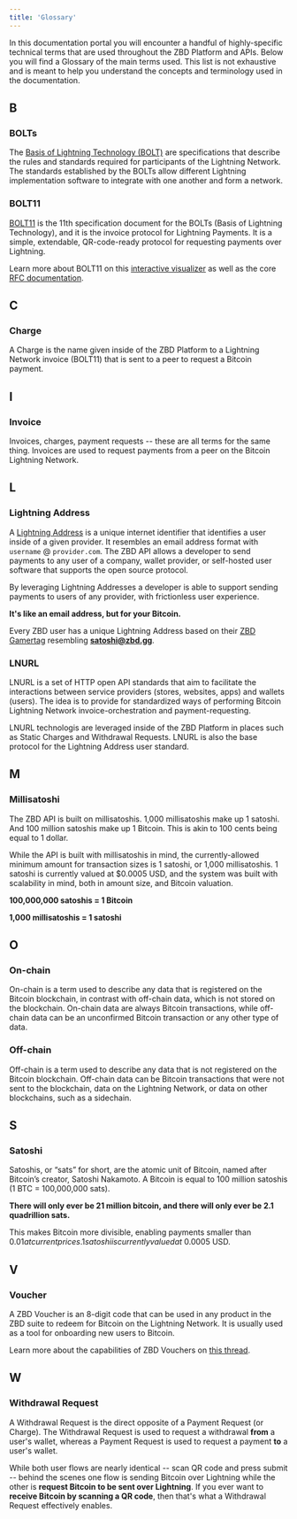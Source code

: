 ```yaml
---
title: 'Glossary'
---
```


In this documentation portal you will encounter a handful of highly-specific technical terms that are used throughout the ZBD Platform and APIs. Below you will find a Glossary of the main terms used. This list is not exhaustive and is meant to help you understand the concepts and terminology used in the documentation.

## B[​](#b "Direct link to heading")

### BOLTs[​](#bolts "Direct link to heading")

The [Basis of Lightning Technology (BOLT)](https://github.com/lightning/bolts) are specifications that describe the rules and standards required for participants of the Lightning Network. The standards established by the BOLTs allow different Lightning implementation software to integrate with one another and form a network.

### BOLT11[​](#bolt11 "Direct link to heading")

[BOLT11](https://bolt11.org) is the 11th specification document for the BOLTs (Basis of Lightning Technology), and it is the invoice protocol for Lightning Payments. It is a simple, extendable, QR-code-ready protocol for requesting payments over Lightning.

<Note>Learn more about BOLT11 on this [interactive visualizer](https://bolt11.org) as well as the core [RFC documentation](https://github.com/lightning/bolts/blob/master/11-payment-encoding.md).</Note>

## C[​](#c "Direct link to heading")

### Charge[​](#charge "Direct link to heading")

A Charge is the name given inside of the ZBD Platform to a Lightning Network invoice (BOLT11) that is sent to a peer to request a Bitcoin payment.

## I[​](#i "Direct link to heading")

### Invoice[​](#invoice "Direct link to heading")

Invoices, charges, payment requests -- these are all terms for the same thing. Invoices are used to request payments from a peer on the Bitcoin Lightning Network.

## L[​](#l "Direct link to heading")

### Lightning Address[​](#lightning-address "Direct link to heading")

A [Lightning Address](https://lightningaddress.com) is a unique internet identifier that identifies a user inside of a given provider. It resembles an email address format with `username` @ `provider.com`. The ZBD API allows a developer to send payments to any user of a company, wallet provider, or self-hosted user software that supports the open source protocol.

By leveraging Lightning Addresses a developer is able to support sending payments to users of any provider, with frictionless user experience.

**It's like an email address, but for your Bitcoin.**

Every ZBD user has a unique Lightning Address based on their [ZBD Gamertag](https://zbd.gg) resembling **[satoshi@zbd.gg](mailto:satoshi@zbd.gg)**.

### LNURL[​](#lnurl "Direct link to heading")

LNURL is a set of HTTP open API standards that aim to facilitate the interactions between service providers (stores, websites, apps) and wallets (users). The idea is to provide for standardized ways of performing Bitcoin Lightning Network invoice-orchestration and payment-requesting.

LNURL technologis are leveraged inside of the ZBD Platform in places such as Static Charges and Withdrawal Requests. LNURL is also the base protocol for the Lightning Address user standard.

## M[​](#m "Direct link to heading")

### Millisatoshi[​](#millisatoshi "Direct link to heading")

The ZBD API is built on millisatoshis. 1,000 millisatoshis make up 1 satoshi. And 100 million satoshis make up 1 Bitcoin. This is akin to 100 cents being equal to 1 dollar.

While the API is built with millisatoshis in mind, the currently-allowed minimum amount for transaction sizes is 1 satoshi, or 1,000 millisatoshis. 1 satoshi is currently valued at $0.0005 USD, and the system was built with scalability in mind, both in amount size, and Bitcoin valuation.

**100,000,000 satoshis = 1 Bitcoin**

**1,000 millisatoshis = 1 satoshi**

## O[​](#o "Direct link to heading")

### On-chain[​](#on-chain "Direct link to heading")

On-chain is a term used to describe any data that is registered on the Bitcoin blockchain, in contrast with off-chain data, which is not stored on the blockchain. On-chain data are always Bitcoin transactions, while off-chain data can be an unconfirmed Bitcoin transaction or any other type of data.

### Off-chain[​](#off-chain "Direct link to heading")

Off-chain is a term used to describe any data that is not registered on the Bitcoin blockchain. Off-chain data can be Bitcoin transactions that were not sent to the blockchain, data on the Lightning Network, or data on other blockchains, such as a sidechain.

## S[​](#s "Direct link to heading")

### Satoshi[​](#satoshi "Direct link to heading")

Satoshis, or “sats” for short, are the atomic unit of Bitcoin, named after Bitcoin’s creator, Satoshi Nakamoto. A Bitcoin is equal to 100 million satoshis (1 BTC = 100,000,000 sats).

**There will only ever be 21 million bitcoin, and there will only ever be 2.1 quadrillion sats.**

This makes Bitcoin more divisible, enabling payments smaller than $0.01 at current prices. 1 satoshi is currently valued at ~$0.0005 USD.

## V[​](#v "Direct link to heading")

### Voucher[​](#voucher "Direct link to heading")

A ZBD Voucher is an 8-digit code that can be used in any product in the ZBD suite to redeem for Bitcoin on the Lightning Network. It is usually used as a tool for onboarding new users to Bitcoin.

<Tip>Learn more about the capabilities of ZBD Vouchers on [this thread](https://twitter.com/andreneves/status/1517572121609879552).</Tip>

## W[​](#w "Direct link to heading")

### Withdrawal Request[​](#withdrawal-request "Direct link to heading")

A Withdrawal Request is the direct opposite of a Payment Request (or Charge). The Withdrawal Request is used to request a withdrawal **from** a user's wallet, whereas a Payment Request is used to request a payment **to** a user's wallet.

While both user flows are nearly identical -- scan QR code and press submit -- behind the scenes one flow is sending Bitcoin over Lightning while the other is **request Bitcoin to be sent over Lightning**. If you ever want to **receive Bitcoin by scanning a QR code**, then that's what a Withdrawal Request effectively enables.